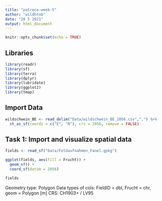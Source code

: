 ```yaml
---
title: "patreco-week-5"
author: "wildhtob"
date: "28 5 2021"
output: html_document
---
```


```r
knitr::opts_chunk$set(echo = TRUE)
```

## Libraries

```r

library(readr)
library(sf)
library(terra)
library(dplyr)
library(lubridate)
library(ggplot2)
library(tmap)

```

## Import Data

```r

wildschwein_BE <- read_delim("Data/wildschwein_BE_2056.csv",",") %>%
  st_as_sf(coords = c("E", "N"), crs = 2056, remove = FALSE)

```

## Task 1: Import and visualize spatial data

```r

fields <- read_sf("Data/Feldaufnahmen_Fanel.gpkg")

ggplot(fields, aes(fill = Frucht)) +
  geom_sf() +
  coord_sf(datum = 2056)

fields

```

Geometry type: Polygon
Data types of cols: FieldID = dbl, Frucht = chr, geom = Polygon [m]
CRS: CH1903+ / LV95



